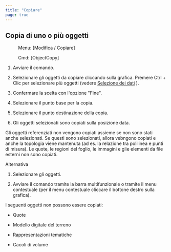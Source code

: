 ```yaml
---
title: "Copiare"
page: true
---
```

## Copia di uno o pi&#249; oggetti
 <Menu> Menu: [Modifica / Copiare] </Menu> 
 <Menu> Cmd: [ObjectCopy] </Menu> 


1. Avviare il comando.

2. Selezionare gli oggetti da copiare cliccando sulla grafica. Premere <Border>Ctrl + Clic</Border>  per selezionare pi&#249; oggetti (vedere 
[Selezione dei dati](../grafik/selektionvondaten)
).

3. Confermare la scelta con l&#39;opzione &quot;Fine&quot;.

4. Selezionare il punto base per la copia.

5. Selezionare il punto destinazione della copia.

6. Gli oggetti selezionati sono copiati sulla posizione data.




<Success>
Gli oggetti referenziati non vengono copiati assieme se non sono stati anche selezionati. Se questi sono selezionati, allora vebngono copiati e anche la topologia viene mantenuta (ad es. la relazione tra polilinea e punti di misura).
Le quote, le regioni del foglio, le immagini e glie elementi da file esterni non sono copiati.
</Success>


Alternativa


1. Selezionare gli oggetti.

2. Avviare il comando tramite la barra multifunzionale o tramite il menu contestuale (per il menu contestuale cliccare il bottone destro sulla grafica).





<Warning>
I seguenti oggetti non possono essere copiati:


- Quote


- Modello digitale del terreno


- Rappresentazioni tematiche


- Cacoli di volume




</Warning>
